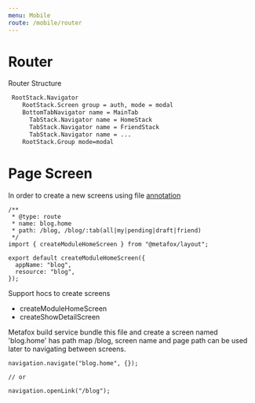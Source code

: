 ```yaml
---
menu: Mobile
route: /mobile/router
---
```


# Router

Router Structure

```txt
 RootStack.Navigator
    RootStack.Screen group = auth, mode = modal
    BottomTabNavigator name = MainTab
      TabStack.Navigator name = HomeStack
      TabStack.Navigator name = FriendStack
      TabStack.Navigator name = ...
    RootStack.Group mode=modal
```

# Page Screen

In order to create a new screens using file [annotation](/frontend/concepts#annotation)

```tsx
/**
 * @type: route
 * name: blog.home
 * path: /blog, /blog/:tab(all|my|pending|draft|friend)
 */
import { createModuleHomeScreen } from "@metafox/layout";

export default createModuleHomeScreen({
  appName: "blog",
  resource: "blog",
});
```

Support hocs to create screens

- createModuleHomeScreen
- createShowDetailScreen

Metafox build service bundle this file and create a screen named 'blog.home' has path map /blog, screen name and page path can be used later to navigating between screens.

```tsx
navigation.navigate("blog.home", {});

// or

navigation.openLink("/blog");
```
